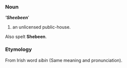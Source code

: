===Noun===
''''''Sheebeen''''''
#an unlicensed public-house. 
<P>Also spelt '''Shebeen'''.
===Etymology===
From Irish word ''síbín'' (Same meaning and pronunciation).